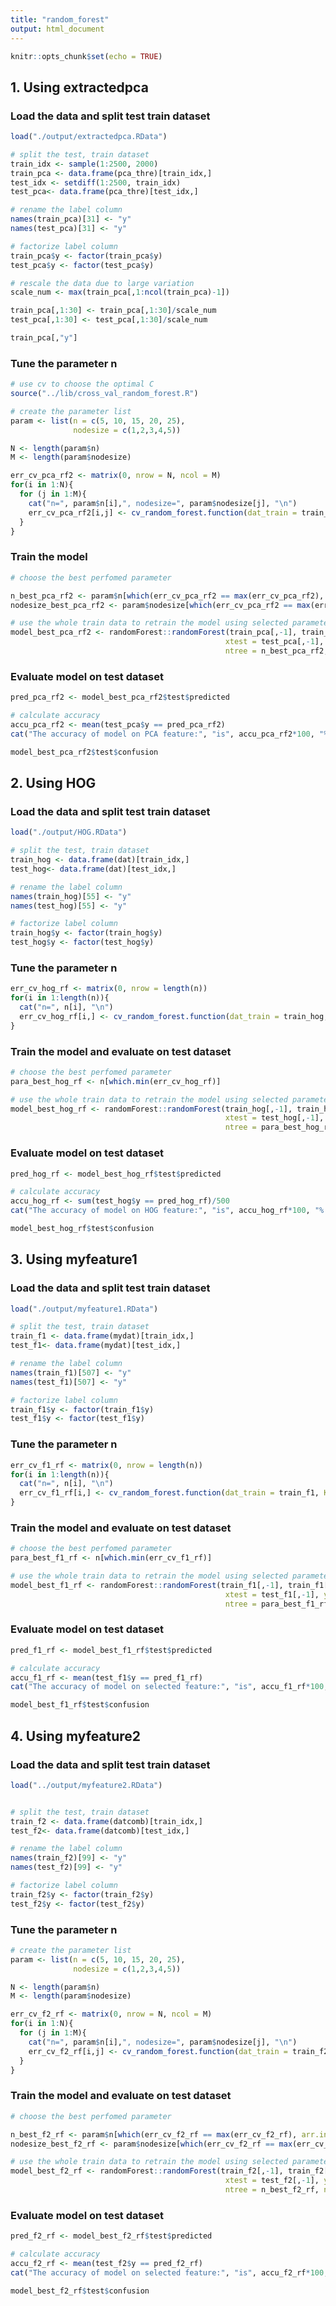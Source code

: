 ```yaml
---
title: "random_forest"
output: html_document
---
```


```r
knitr::opts_chunk$set(echo = TRUE)
```

## 1. Using extractedpca
### Load the data and split test train dataset

```r
load("./output/extractedpca.RData")

# split the test, train dataset
train_idx <- sample(1:2500, 2000)
train_pca <- data.frame(pca_thre)[train_idx,]
test_idx <- setdiff(1:2500, train_idx)
test_pca<- data.frame(pca_thre)[test_idx,]

# rename the label column
names(train_pca)[31] <- "y"
names(test_pca)[31] <- "y"

# factorize label column
train_pca$y <- factor(train_pca$y)
test_pca$y <- factor(test_pca$y)

# rescale the data due to large variation
scale_num <- max(train_pca[,1:ncol(train_pca)-1])

train_pca[,1:30] <- train_pca[,1:30]/scale_num
test_pca[,1:30] <- test_pca[,1:30]/scale_num

train_pca[,"y"]
```

### Tune the parameter n


```r
# use cv to choose the optimal C
source("../lib/cross_val_random_forest.R")

# create the parameter list
param <- list(n = c(5, 10, 15, 20, 25), 
              nodesize = c(1,2,3,4,5))

N <- length(param$n)
M <- length(param$nodesize)

err_cv_pca_rf2 <- matrix(0, nrow = N, ncol = M)
for(i in 1:N){
  for (j in 1:M){
    cat("n=", param$n[i],", nodesize=", param$nodesize[j], "\n")
    err_cv_pca_rf2[i,j] <- cv_random_forest.function(dat_train = train_pca, K=5, param$n[i], param$nodesize[j])
  }
}
```

### Train the model 

```r
# choose the best perfomed parameter

n_best_pca_rf2 <- param$n[which(err_cv_pca_rf2 == max(err_cv_pca_rf2), arr.ind = TRUE)[2,1]]
nodesize_best_pca_rf2 <- param$nodesize[which(err_cv_pca_rf2 == max(err_cv_pca_rf2), arr.ind = TRUE)[2,2]]

# use the whole train data to retrain the model using selected parameter
model_best_pca_rf2 <- randomForest::randomForest(train_pca[,-1], train_pca[,"y"],
                                                xtest = test_pca[,-1], ytest = test_pca[,"y"],
                                                ntree = n_best_pca_rf2, nodesize = nodesize_best_pca_rf2)

```

### Evaluate model on test dataset

```r
pred_pca_rf2 <- model_best_pca_rf2$test$predicted

# calculate accuracy
accu_pca_rf2 <- mean(test_pca$y == pred_pca_rf2)
cat("The accuracy of model on PCA feature:", "is", accu_pca_rf2*100, "%.\n")

model_best_pca_rf2$test$confusion
```


## 2. Using HOG 
### Load the data and split test train dataset

```r
load("./output/HOG.RData")

# split the test, train dataset
train_hog <- data.frame(dat)[train_idx,]
test_hog<- data.frame(dat)[test_idx,]

# rename the label column
names(train_hog)[55] <- "y"
names(test_hog)[55] <- "y"

# factorize label column
train_hog$y <- factor(train_hog$y)
test_hog$y <- factor(test_hog$y)

```

### Tune the parameter n

```r

err_cv_hog_rf <- matrix(0, nrow = length(n))
for(i in 1:length(n)){
  cat("n=", n[i], "\n")
  err_cv_hog_rf[i,] <- cv_random_forest.function(dat_train = train_hog, K=5, n[i])
}
```

### Train the model and evaluate on test dataset

```r
# choose the best perfomed parameter
para_best_hog_rf <- n[which.min(err_cv_hog_rf)]

# use the whole train data to retrain the model using selected parameter
model_best_hog_rf <- randomForest::randomForest(train_hog[,-1], train_hog[,"y"],
                                                xtest = test_hog[,-1], ytest = test_hog[,"y"],
                                                ntree = para_best_hog_rf)
```


### Evaluate model on test dataset

```r
pred_hog_rf <- model_best_hog_rf$test$predicted

# calculate accuracy
accu_hog_rf <- sum(test_hog$y == pred_hog_rf)/500
cat("The accuracy of model on HOG feature:", "is", accu_hog_rf*100, "%.\n")

model_best_hog_rf$test$confusion
```

## 3. Using myfeature1 
### Load the data and split test train dataset

```r
load("./output/myfeature1.RData")

# split the test, train dataset
train_f1 <- data.frame(mydat)[train_idx,]
test_f1<- data.frame(mydat)[test_idx,]

# rename the label column
names(train_f1)[507] <- "y"
names(test_f1)[507] <- "y"

# factorize label column
train_f1$y <- factor(train_f1$y)
test_f1$y <- factor(test_f1$y)
```

### Tune the parameter n

```r

err_cv_f1_rf <- matrix(0, nrow = length(n))
for(i in 1:length(n)){
  cat("n=", n[i], "\n")
  err_cv_f1_rf[i,] <- cv_random_forest.function(dat_train = train_f1, K=5, n[i])
}
```

### Train the model and evaluate on test dataset

```r
# choose the best perfomed parameter
para_best_f1_rf <- n[which.min(err_cv_f1_rf)]

# use the whole train data to retrain the model using selected parameter
model_best_f1_rf <- randomForest::randomForest(train_f1[,-1], train_f1[,"y"],
                                                xtest = test_f1[,-1], ytest = test_f1[,"y"],
                                                ntree = para_best_f1_rf)
```

### Evaluate model on test dataset

```r
pred_f1_rf <- model_best_f1_rf$test$predicted

# calculate accuracy
accu_f1_rf <- mean(test_f1$y == pred_f1_rf)
cat("The accuracy of model on selected feature:", "is", accu_f1_rf*100, "%.\n")

model_best_f1_rf$test$confusion
```


## 4. Using myfeature2 
### Load the data and split test train dataset

```r
load("../output/myfeature2.RData")


# split the test, train dataset
train_f2 <- data.frame(datcomb)[train_idx,]
test_f2<- data.frame(datcomb)[test_idx,]

# rename the label column
names(train_f2)[99] <- "y"
names(test_f2)[99] <- "y"

# factorize label column
train_f2$y <- factor(train_f2$y)
test_f2$y <- factor(test_f2$y)
```

### Tune the parameter n

```r
# create the parameter list
param <- list(n = c(5, 10, 15, 20, 25), 
              nodesize = c(1,2,3,4,5))

N <- length(param$n)
M <- length(param$nodesize)

err_cv_f2_rf <- matrix(0, nrow = N, ncol = M)
for(i in 1:N){
  for (j in 1:M){
    cat("n=", param$n[i],", nodesize=", param$nodesize[j], "\n")
    err_cv_f2_rf[i,j] <- cv_random_forest.function(dat_train = train_f2, K=5, param$n[i], param$nodesize[j])
  }
}
```

### Train the model and evaluate on test dataset

```r
# choose the best perfomed parameter

n_best_f2_rf <- param$n[which(err_cv_f2_rf == max(err_cv_f2_rf), arr.ind = TRUE)[5,1]]
nodesize_best_f2_rf <- param$nodesize[which(err_cv_f2_rf == max(err_cv_f2_rf), arr.ind = TRUE)[5,2]]

# use the whole train data to retrain the model using selected parameter
model_best_f2_rf <- randomForest::randomForest(train_f2[,-1], train_f2[,"y"],
                                                xtest = test_f2[,-1], ytest = test_f2[,"y"],
                                                ntree = n_best_f2_rf, nodesize = nodesize_best_f2_rf)
```

### Evaluate model on test dataset

```r
pred_f2_rf <- model_best_f2_rf$test$predicted

# calculate accuracy
accu_f2_rf <- mean(test_f2$y == pred_f2_rf)
cat("The accuracy of model on selected feature:", "is", accu_f2_rf*100, "%.\n")

model_best_f2_rf$test$confusion
```













